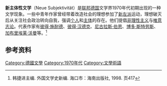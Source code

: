 {{expand|time=2013-10-17T05:18:42+00:00}}
{{refimprove|time=2013-10-17T05:18:42+00:00}}
'''新主体性文学'''（Neue Subjektivität）是[[联邦德国|联邦德国]]文学界1970年代初期出现的一种文学现象。一些中青年作家曾经带着改造社会的理想参加了[[新左派|新左派]]运动，理想破灭后从关注社会政治转向自我，强调[[个人|个人]]和[[主体|主体]]的存在。他们提倡[[非理性主义|非理性主义]]与[[唯意志论|唯意志论]]。代表作家有[[彼得·施耐德|彼得·施耐德]]、[[彼得·汉德克|彼得·汉德克]]、[[尼古拉斯·伯恩|尼古拉斯·伯恩]]、[[博多·斯特劳斯|博多·斯特劳斯]]、[[加布里埃莱·沃曼|加布里埃莱·沃曼]]等。<ref>韩捷进主编. 外国文学史新编. 海口市：海南出版社, 1998. 页417</ref>

==参考资料==
{{reflist}}

[[Category:德國文學|Category:德國文學]]
[[Category:1970年代|Category:1970年代]]
[[Category:文學術語|Category:文學術語]]